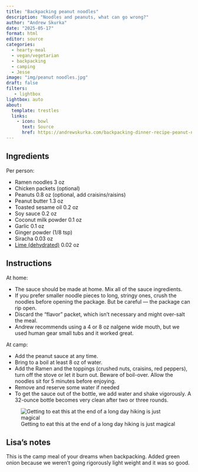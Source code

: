 ```yaml
---
title: "Backpacking peanut noodles"
description: "Noodles and peanuts, what can go wrong?"
author: "Andrew Skurka"
date: "2025-05-17"
format: html
editor: source
categories:
  - hearty-meal
  - vegan/vegetarian
  - backpacking
  - camping
  - Jesse
image: "img/peanut noodles.jpg"
draft: false
filters:
   - lightbox
lightbox: auto
about:
  template: trestles
  links:
    - icon: bowl
      text: Source
      href: https://andrewskurka.com/backpacking-dinner-recipe-peanut-noodles/
---
```


## Ingredients

Per person:

- Ramen noodles 3 oz
- Chicken packets (optional)
- Peanuts 0.8 oz (optional, add craisins/raisins)
- Peanut butter 1.3 oz
- Toasted sesame oil 0.2 oz
- Soy sauce 0.2 oz 
- Coconut milk powder 0.1 oz 
- Garlic 0.1 oz 
- Ginger powder (1/8 tsp)
- Siracha 0.03 oz 
- [Lime (dehydrated)](https://www.amazon.com/Grelim-Gluten-Free-Squeezed-Beverages-Smoothies/dp/B0BY8ZNV4L/ref=sr_1_5?crid=2886HENCPMRR9&keywords=dehydrated%2Blime%2Bpowder&qid=1693600008&sprefix=dehydrated%2Blime%2Bpowde%2Caps%2C134&sr=8-5&th=1) 0.02 oz 

## Instructions

At home: 

- The sauce should be made at home. Mix all of the sauce ingredients.
- If you prefer smaller noodle pieces to long, stringy ones, crush the noodles before opening the package. But be careful — the package can rip open.
- Discard the “flavor” packet, which isn’t necessary and might over-salt the meal.
- Andrew recommends using a 4 or 8 oz nalgene wide mouth, but we used human gear small tubs and it worked great. 

At camp: 

- Add the peanut sauce at any time.
- Bring to a boil at least 8 oz of water.
- Add the Ramen and the toppings (crushed nuts, craisins, red peppers), turn off the stove or let it burn out. Beware of boil-over. Allow the noodles sit for 5 minutes before enjoying.
- Remove and reserve some water if needed
- To get the sauce out of the bottle, we add water and shake vigorously. A 32-ounce bottle becomes very clean after two or three rounds.

![Getting to eat this at the end of a long day hiking is just magical](img/peanut noodles 2.jpg)

## Lisa's notes

This is the camp meal of your dreams when backpacking. Added green onion because we weren't going rigorously light weight and it was so good. 
